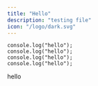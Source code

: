 ```yaml
---
title: "Hello"
description: "testing file"
icon: "/logo/dark.svg"
---
```


```tsx Helloworld.tsx {1,2} lines
console.log("hello");
console.log("hello");
console.log("hello");
console.log("hello");
```

hello